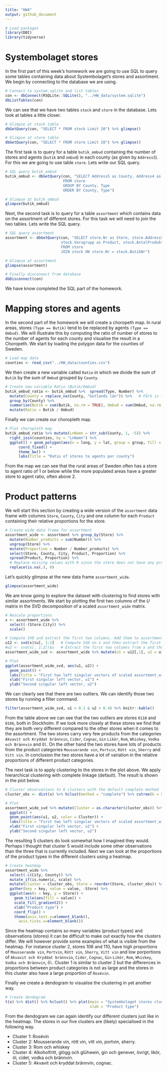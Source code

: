 ```yaml
---
title: "HW4"
output: github_document
---
```


```r
# Load packages
library(DBI)
library(tidyverse)
```

# Systembolaget stores

In the first part of this week's homework we are going to use SQL to query some tables containing data about Systembolaget's stores and assortment. We begin by connecting to the database we are using. 

```r
# Connect to system.sqlite and list tables
con <- dbConnect(RSQLite::SQLite(), "../HW_data/system.sqlite")
dbListTables(con)
```

We can see that we have two tables ```stock``` and ```store``` in the database. Lets look at tables a little closer.

```r
# Glimpse at stock table
dbGetQuery(con, "SELECT * FROM stock Limit 20") %>% glimpse()
```

```r
# Glimpse at store table 
dbGetQuery(con, "SELECT * FROM store Limit 20") %>% glimpse()
```

The first task is to query for a table ```butik_ombud``` containing the number of stores and agents (```butik``` and ```ombud```) in each county (as given by ```Address5```). For this we are going to use table ```store```. Lets write our SQL query. 

```r
# SQL query butik_ombud
butik_ombud <- dbGetQuery(con, "SELECT Address5 as County, Address4 as City, COUNT(*) as Number, Typ as Type 
                          FROM store
                          GROUP BY County, Type
                          ORDER BY County, Type")

# Glimpse at butik_ombud
glimpse(butik_ombud)
```

Next, the second task is to query for a table ```assortment``` which contains data on the assortment of different stores. For this task we will need to join the two tables. Lets write the SQL query.

```r
# SQL query assortment
assortment <- dbGetQuery(con, "SELECT store.Nr as Store, store.Address5 as County, store.Address4 as City,
                         stock.Varugrupp as Product, stock.AntalProdukter as Number
                         FROM store
                         JOIN stock ON store.Nr = stock.ButikNr")

# Glimpse at assortment
glimpse(assortment)
```

```r
# Finally disconnect from database
dbDisconnect(con)
```

We have know completed the SQL part of the homework.

# Mapping stores and agents

In the second part of the homework we will create a choropeth map. In rural areas, stores ```(Type == Butik)``` tend to be replaced by agents ```(Type == Ombud)```. We will illustrate this by computing the ratio of number of stores to the number of agents for each county and visualise the result in a Choropeth. We start by loading the polygon data for the counties of Sweden.

```r
# Load map data
counties <- read_csv("../HW_data/counties.csv")
```

We then create a new variable called ```Ratio``` in which we divide the sum of ```Butik``` by the sum of ```Ombud``` grouped by ```County```.

```r
# Create new variable Ratio (Butik/Ombud)
butik_ombud_ratio <- butik_ombud %>%  spread(Type, Number) %>%
  mutate(County = replace_na(County, "Gotlands län")) %>%   # Fårö is in Gotlands Län
  group_by(County) %>%
  summarise(Butik = sum(Butik, na.rm = TRUE), Ombud = sum(Ombud, na.rm = TRUE)) %>%
  mutate(Ratio = Butik / Ombud)
```

Finally we can create our choropleth map.

```r
# Plot choropleth map
butik_ombud_ratio %>% mutate(LnNamn = str_sub(County, 1, -5)) %>%
  right_join(counties, by = "LnNamn") %>%
  ggplot() + geom_polygon(aes(x = long, y = lat, group = group, fill = Ratio)) +
      coord_fixed() +
      theme_bw() +
      labs(title = "Ratio of stores to agents per county")
```

From the map we can see that the rural areas of Sweden often has a store to agent ratio of 1 or below while the more populated areas have a greater store to agent ratio, often above 2.

# Product patterns

We will start this section by creating a wide version of the ```assortment``` data frame with columns ```Store```, ```County```, ```City``` and one column for each ```Product``` containing their relative proportions for the store.

```r
# Create wide data frame for assortment
assortment_wide <- assortment %>% group_by(Store) %>%
  mutate(Number_products = sum(Number)) %>%
  ungroup(Store) %>%
  mutate(Proportion = Number / Number_products) %>%
  select(Store, County, City, Product, Proportion) %>%
  spread(Product, Proportion) %>%
  # Replace missing values with 0 since the store does not have any products in category
  replace(is.na(.), 0)  
```

Let's quickly glimpse at the new data frame ```assortment_wide```.

```r
glimpse(assortment_wide)
```

We are know going to explore the dataset with clustering to find stores with similar assortments. We start by plotting the first two columns of the $U$ matrix in the SVD decomposition of a scaled ```assortment_wide``` matrix. 

```r
# Rescale proportions
x <- assortment_wide %>% 
  select(-(Store:City)) %>%
  scale()

# Compute SVD and extract the first two columns. Add them to assortment_wide
u12 <- svd(x)$u[, 1:2]   # Compute SVD on x and then extract the first 2 columns
#u2 <- svd(x[, 1:2])$u   # Extract the first two columns from x and then compute SVD
assortment_wide_svd <- assortment_wide %>% mutate(u1 = u12[,1], u2 = u12[,2])

# Plot 
ggplot(assortment_wide_svd, aes(u1, u2)) +
  geom_point() +
  labs(title = "First two left singular vectors of scaled assortment_wide") +
  xlab("First singular left vector, u1") +
  ylab("Second singular left vector, u2")

```


We can clearly see that there are two outliers. We can identify those two stores by running a filter command.

```r
filter(assortment_wide_svd, u1 > 0.1 & u2 > 0.4) %>% knitr::kable()
```

From the table above we can see that the two outliers are stores ```0110``` and ```0166```, both in Stockholm. If we look more closely at these stores we find that they are both very different compared to the other stores when it comes to the assortment. The two stores carry very few products from the categories ```Akvavit och Kryddat brännvin```, ```Cider```, ```Cognac```, ```Gin``` ```Likör```, ```Rom```, ```Whiskey```, ```Vodka och Brännvin``` and ```Öl```. On the other hand the two stores have lots of products from the product categories ```Mousserande vin```, ```Portvin```, ```Rött vin```, ```Sherry``` and ```Vitt vin```. In conclusion the two stores have a lot of variation in the relative proportions of different product categories.

The next task is to apply clustering to the stores in the plot above. We apply hierarchical clustering with complete linkage (default). The result is shown in the plot below.

```r
# Cluster observations to 6 clusters with the default complete method
cluster_obs <- dist(x) %>% hclust(method = "complete") %>% cutree(k = 5)

# Plot 
assortment_wide_svd %>% mutate(Cluster = as.character(cluster_obs)) %>%
  ggplot() +
  geom_point(aes(u1, u2, color = Cluster)) +
  labs(title = "First two left singular vectors of scaled assortment_wide colored by cluster") +
  xlab("First singular left vector, u1") +
  ylab("Second singular left vector, u2")
```

The resulting 5 clusters do look somewhat how I imagined they would. Perhaps I thought that cluster 5 would include some other observations than the three that is currently included. Next we can look at the proportions of the product types in the different clusters using a heatmap.

```r
# Create heatmap
assortment_wide %>%
  select(-c(City, County)) %>% 
  mutate_if(is.numeric, scale) %>%
  mutate(Cluster = cluster_obs, Store = reorder(Store, cluster_obs)) %>% 
  gather(key = key, value = value, -Store) %>%
  ggplot(aes(x = key, y = Store)) + 
    geom_tile(aes(fill = value)) + 
    scale_fill_gradient2() + 
    xlab("Product type") +
    coord_flip() +
    theme(axis.text.x=element_blank(),
      axis.ticks.x=element_blank())
```

Since the heatmap contains so many variables (product types) and observations (stores) it can be difficult to make out exactly how the clusters differ. We will however provide some examples of what is visible from the heatmap. For instance cluster 2, stores 106 and 110, have high proportions of ```Mousserande vin```, ```Portvin```, ```Rött vin```, ```Sherry```, ```Vitt vin``` and low porportions of ```Akvavit och Kryddat brännvin```, ```Cider```, ```Cognac```, ```Gin``` ```Likör```, ```Rom```, ```Whiskey```, ```Vodka och Brännvin```, ```Öl```. Cluster 1 is similar to cluster 2 but the differences in proportions between product categories is not as large and the stores in this cluster also have a large proportion of ```Rosévin```.

Finally we create a dendogram to visualise the clustering in yet another way. 

```r
# Create dendogram 
t(x) %>% dist() %>% hclust() %>% plot(main = "Systembolaget stores cluster dendogram", 
                                      xlab = "Product type")
```

From the dendogram we can again identify our different clusters just like in the heatmap. The stores in our five clusters are (likely) specialised in the following way.

- Cluster 1: Rosévin 
- Cluster 2: Mousserande vin, rött vin, vitt vin, portvin, sherry.
- Cluster 3: Rom och whiskey
- Cluster 4: Alkoholfritt, glögg och glühwein, gin och genever, övrigt, likör, öl, cidet, vodka och brännvin. 
- Cluster 5: Akvavit och kryddat brännvin, cognac.
